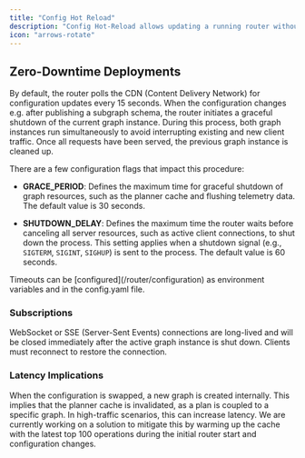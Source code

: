 ---
title: "Config Hot Reload"
description: "Config Hot-Reload allows updating a running router without interrupting existing client traffic."
icon: "arrows-rotate"
---

## Zero-Downtime Deployments

By default, the router polls the CDN (Content Delivery Network) for configuration updates every 15 seconds. When the configuration changes e.g. after publishing a subgraph schema, the router initiates a graceful shutdown of the current graph instance. During this process, both graph instances run simultaneously to avoid interrupting existing and new client traffic. Once all requests have been served, the previous graph instance is cleaned up.

There are a few configuration flags that impact this procedure:

* **GRACE\_PERIOD**: Defines the maximum time for graceful shutdown of graph resources, such as the planner cache and flushing telemetry data. The default value is 30 seconds.

* **SHUTDOWN\_DELAY**: Defines the maximum time the router waits before canceling all server resources, such as active client connections, to shut down the process. This setting applies when a shutdown signal (e.g., `SIGTERM`, `SIGINT`, `SIGHUP`) is sent to the process. The default value is 60 seconds.

<Info>
  Timeouts can be [configured](/router/configuration) as environment variables and in the config.yaml file.
</Info>

### Subscriptions

WebSocket or SSE (Server-Sent Events) connections are long-lived and will be closed immediately after the active graph instance is shut down. Clients must reconnect to restore the connection.

### Latency Implications

When the configuration is swapped, a new graph is created internally. This implies that the planner cache is invalidated, as a plan is coupled to a specific graph. In high-traffic scenarios, this can increase latency. We are currently working on a solution to mitigate this by warming up the cache with the latest top 100 operations during the initial router start and configuration changes.

